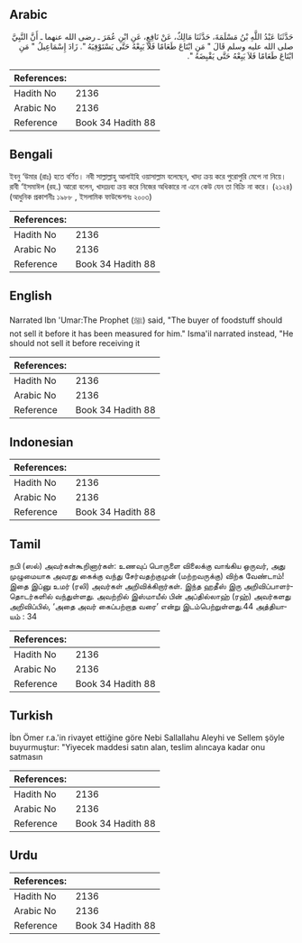 ## Arabic


<div dir="rtl" lang="ar" style={{fontSize:'larger',backgroundColor:'#f8f9fa',padding:20}}>
حَدَّثَنَا عَبْدُ اللَّهِ بْنُ مَسْلَمَةَ، حَدَّثَنَا مَالِكٌ، عَنْ نَافِعٍ، عَنِ ابْنِ عُمَرَ ـ رضى الله عنهما ـ أَنَّ النَّبِيَّ صلى الله عليه وسلم قَالَ ‏"‏ مَنِ ابْتَاعَ طَعَامًا فَلاَ يَبِعْهُ حَتَّى يَسْتَوْفِيَهُ ‏"‏‏.‏ زَادَ إِسْمَاعِيلُ ‏"‏ مَنِ ابْتَاعَ طَعَامًا فَلاَ يَبِعْهُ حَتَّى يَقْبِضَهُ ‏"‏‏.‏
</div>
<div style={{backgroundColor:'#f8f9fa',padding:20, marginBottom: 10}}><table> <thead> <tr> <th>References:</th> <th></th> </tr> </thead> <tbody><tr><td>Hadith No</td><td>2136</td></tr><tr><td>Arabic No</td><td>2136</td></tr><tr><td>Reference</td><td>Book 34 Hadith 88</td></tr></tbody></table></div>

## Bengali


<div dir="ltr" lang="bn" style={{fontSize:'larger',backgroundColor:'#f8f9fa',padding:20}}>
ইবনু ‘উমার (রাঃ) হতে বর্ণিত। নবী সাল্লাল্লাহু আলাইহি ওয়াসাল্লাম বলেছেন, খাদ্য ক্রয় করে পুরোপুরি মেপে না নিয়ে। রাবী ‘ইসমাঈল (রহ.) আরো বলেন, খাদ্যদ্রব্য ক্রয় করে নিজের অধিকারে না এনে কেউ যেন তা বিক্রি না করে। (২১২৪) (আধুনিক প্রকাশনীঃ ১৯৮৮ , ইসলামিক ফাউন্ডেশনঃ ২০০৩)
</div>
<div style={{backgroundColor:'#f8f9fa',padding:20, marginBottom: 10}}><table> <thead> <tr> <th>References:</th> <th></th> </tr> </thead> <tbody><tr><td>Hadith No</td><td>2136</td></tr><tr><td>Arabic No</td><td>2136</td></tr><tr><td>Reference</td><td>Book 34 Hadith 88</td></tr></tbody></table></div>

## English


<div dir="ltr" lang="en" style={{fontSize:'larger',backgroundColor:'#f8f9fa',padding:20}}>
Narrated Ibn 'Umar:The Prophet (ﷺ) said, "The buyer of foodstuff should not sell it before it has been measured for him." Isma'il narrated instead, "He should not sell it before receiving it
</div>
<div style={{backgroundColor:'#f8f9fa',padding:20, marginBottom: 10}}><table> <thead> <tr> <th>References:</th> <th></th> </tr> </thead> <tbody><tr><td>Hadith No</td><td>2136</td></tr><tr><td>Arabic No</td><td>2136</td></tr><tr><td>Reference</td><td>Book 34 Hadith 88</td></tr></tbody></table></div>

## Indonesian


<div dir="ltr" lang="id" style={{fontSize:'larger',backgroundColor:'#f8f9fa',padding:20}}>

</div>
<div style={{backgroundColor:'#f8f9fa',padding:20, marginBottom: 10}}><table> <thead> <tr> <th>References:</th> <th></th> </tr> </thead> <tbody><tr><td>Hadith No</td><td>2136</td></tr><tr><td>Arabic No</td><td>2136</td></tr><tr><td>Reference</td><td>Book 34 Hadith 88</td></tr></tbody></table></div>

## Tamil


<div dir="ltr" lang="ta" style={{fontSize:'larger',backgroundColor:'#f8f9fa',padding:20}}>
நபி (ஸல்) அவர்கள்கூறினார்கள்: உணவுப் பொருளை விலைக்கு வாங்கிய ஒருவர், அது முழுமையாக அவரது கைக்கு வந்து சேர்வதற்குமுன் (மற்றவருக்கு) விற்க வேண்டாம்! இதை இப்னு உமர் (ரலி) அவர்கள் அறிவிக்கிறார்கள். இந்த ஹதீஸ் இரு அறிவிப்பாளர்தொடர்களில் வந்துள்ளது. அவற்றில் இஸ்மாயீல் பின் அப்தில்லாஹ் (ரஹ்) அவர்களது அறிவிப்பில், ‘அதை அவர் கைப்பற்றாத வரை’ என்று இடம்பெற்றுள்ளது.44 அத்தியாயம் : 34
</div>
<div style={{backgroundColor:'#f8f9fa',padding:20, marginBottom: 10}}><table> <thead> <tr> <th>References:</th> <th></th> </tr> </thead> <tbody><tr><td>Hadith No</td><td>2136</td></tr><tr><td>Arabic No</td><td>2136</td></tr><tr><td>Reference</td><td>Book 34 Hadith 88</td></tr></tbody></table></div>

## Turkish


<div dir="ltr" lang="tr" style={{fontSize:'larger',backgroundColor:'#f8f9fa',padding:20}}>
İbn Ömer r.a.'in rivayet ettiğine göre Nebi Sallallahu Aleyhi ve Sellem şöyle buyurmuştur: "Yiyecek maddesi satın alan, teslim alıncaya kadar onu satmasın
</div>
<div style={{backgroundColor:'#f8f9fa',padding:20, marginBottom: 10}}><table> <thead> <tr> <th>References:</th> <th></th> </tr> </thead> <tbody><tr><td>Hadith No</td><td>2136</td></tr><tr><td>Arabic No</td><td>2136</td></tr><tr><td>Reference</td><td>Book 34 Hadith 88</td></tr></tbody></table></div>

## Urdu


<div dir="rtl" lang="ur" style={{fontSize:'larger',backgroundColor:'#f8f9fa',padding:20}}>

</div>
<div style={{backgroundColor:'#f8f9fa',padding:20, marginBottom: 10}}><table> <thead> <tr> <th>References:</th> <th></th> </tr> </thead> <tbody><tr><td>Hadith No</td><td>2136</td></tr><tr><td>Arabic No</td><td>2136</td></tr><tr><td>Reference</td><td>Book 34 Hadith 88</td></tr></tbody></table></div>